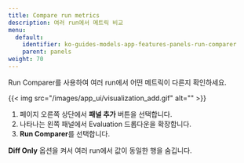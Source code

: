 ```yaml
---
title: Compare run metrics
description: 여러 run에서 메트릭 비교
menu:
  default:
    identifier: ko-guides-models-app-features-panels-run-comparer
    parent: panels
weight: 70
---
```


Run Comparer를 사용하여 여러 run에서 어떤 메트릭이 다른지 확인하세요.

{{< img src="/images/app_ui/visualization_add.gif" alt="" >}}

1. 페이지 오른쪽 상단에서 **패널 추가** 버튼을 선택합니다.
2. 나타나는 왼쪽 패널에서 Evaluation 드롭다운을 확장합니다.
3. **Run Comparer**를 선택합니다.

**Diff Only** 옵션을 켜서 여러 run에서 값이 동일한 행을 숨깁니다.
